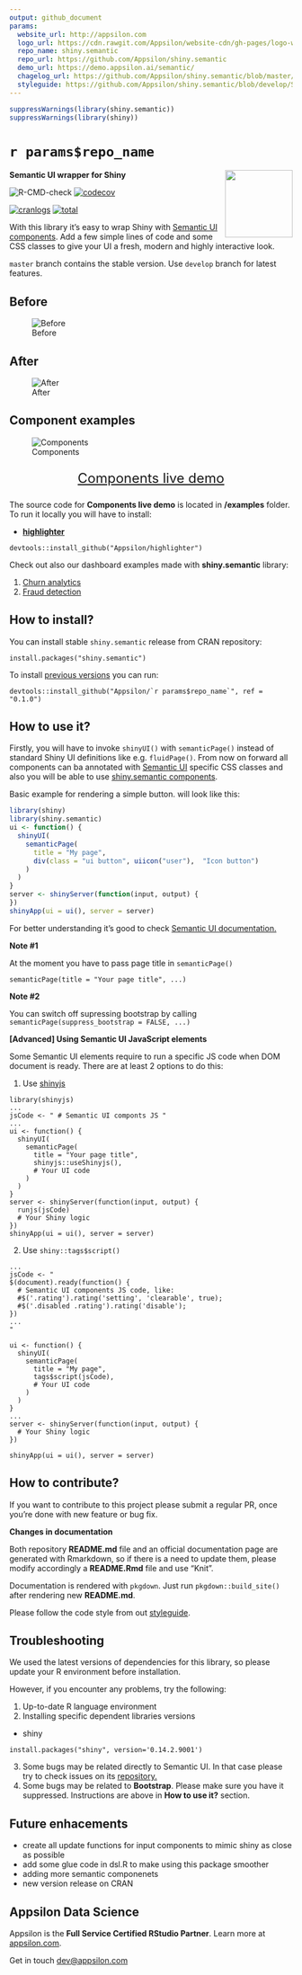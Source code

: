 ```yaml
---
output: github_document
params:
  website_url: http://appsilon.com
  logo_url: https://cdn.rawgit.com/Appsilon/website-cdn/gh-pages/logo-white.png
  repo_name: shiny.semantic
  repo_url: https://github.com/Appsilon/shiny.semantic
  demo_url: https://demo.appsilon.ai/semantic/
  chagelog_url: https://github.com/Appsilon/shiny.semantic/blob/master/CHANGELOG.md
  styleguide: https://github.com/Appsilon/shiny.semantic/blob/develop/STYLEGUIDE.md
---
```



```r
suppressWarnings(library(shiny.semantic))
suppressWarnings(library(shiny))
```


  `r params$repo_name`
===========

<img src="man/figures/hexsticker.png" align="right" alt="" width="120" />

**Semantic UI wrapper for Shiny**

<!-- badges: start -->
![R-CMD-check](https://github.com/Appsilon/shiny.semantic/workflows/R-CMD-check/badge.svg)
[![codecov](https://codecov.io/gh/Appsilon/shiny.semantic/branch/master/graph/badge.svg)](https://codecov.io/gh/Appsilon/shiny.semantic)

[![cranlogs](https://cranlogs.r-pkg.org/badges/shiny.semantic)](https://CRAN.R-project.org/package=shiny.semantic)
[![total](https://cranlogs.r-pkg.org/badges/grand-total/shiny.semantic)](https://CRAN.R-project.org/package=shiny.semantic)
<!-- badges: end -->


With this library it's easy to wrap Shiny with [Semantic UI components][semantic_repo_url]. Add a few simple lines of code and some CSS classes to give your UI a fresh, modern and highly interactive look.

`master` branch contains the stable version. Use `develop` branch for latest features.

<h2> Before </h2>

![Before](man/figures/ss_before.png)

<h2> After </h2>

![After](man/figures/ss_after.png)

Component examples
------------------

![Components](man/figures/semantic_components.png)

<p style="text-align: center; font-size: x-large;">
<a href="`r params$demo_url`">Components live demo</a>
</p>


The source code for **Components live demo** is located in **/examples** folder. To run it locally you will have to install:


* [**highlighter**](https://github.com/Appsilon/highlighter)
```
devtools::install_github("Appsilon/highlighter")
```

Check out also our dashboard examples made with **shiny.semantic** library:

1. [Churn analytics](https://demo.appsilon.ai/churn)
2. [Fraud detection](https://demo.appsilon.ai/frauds)


How to install?
---------------

You can install stable `shiny.semantic` release from CRAN repository:

```
install.packages("shiny.semantic")
```

To install [previous versions](`r params$changelog_url`) you can run:

```
devtools::install_github("Appsilon/`r params$repo_name`", ref = "0.1.0")
```

How to use it?
-------
  Firstly, you will have to invoke `shinyUI()` with `semanticPage()` instead of standard Shiny UI definitions like e.g. `fluidPage()`. From now on forward all components can ba annotated with [Semantic UI][semantic_website_url] specific CSS classes and also you will be able to use [shiny.semantic  components](`r params$demo_url`).

Basic example for rendering a simple button. will look like this:

```r
library(shiny)
library(shiny.semantic)
ui <- function() {
  shinyUI(
    semanticPage(
      title = "My page",
      div(class = "ui button", uiicon("user"),  "Icon button")
    )
  )
}
server <- shinyServer(function(input, output) {
})
shinyApp(ui = ui(), server = server)
```

For better understanding it's good to check [Semantic UI documentation.][semantic_website_url]

**Note #1**

At the moment you have to pass page title in `semanticPage()`
```
semanticPage(title = "Your page title", ...)
```
**Note #2**

You can switch off supressing bootstrap by calling `semanticPage(suppress_bootstrap = FALSE, ...)`


**[Advanced] Using Semantic UI JavaScript elements**

  Some Semantic UI elements require to run a specific JS code when DOM document is ready. There are at least 2 options to do this:

  1. Use [shinyjs][shinyjs_repo_url]

```
library(shinyjs)
...
jsCode <- " # Semantic UI componts JS "
...
ui <- function() {
  shinyUI(
    semanticPage(
      title = "Your page title",
      shinyjs::useShinyjs(),
      # Your UI code
    )
  )
}
server <- shinyServer(function(input, output) {
  runjs(jsCode)
  # Your Shiny logic
})
shinyApp(ui = ui(), server = server)
```
2. Use `shiny::tags$script()`

```
...
jsCode <- "
$(document).ready(function() {
  # Semantic UI components JS code, like:
  #$('.rating').rating('setting', 'clearable', true);
  #$('.disabled .rating').rating('disable');
})
...
"

ui <- function() {
  shinyUI(
    semanticPage(
      title = "My page",
      tags$script(jsCode),
      # Your UI code
    )
  )
}
...
server <- shinyServer(function(input, output) {
  # Your Shiny logic
})

shinyApp(ui = ui(), server = server)
```

How to contribute?  {.darkslide}
-----------------
If you want to contribute to this project please submit a regular PR, once you're done with new feature or bug fix.<br>

**Changes in documentation**

Both repository **README.md** file and an official documentation page are generated with Rmarkdown, so if there is a need to update them, please modify accordingly a **README.Rmd** file and use "Knit".

Documentation is rendered with `pkgdown`. Just run `pkgdown::build_site()` after rendering new **README.md**.

Please follow the code style from out [styleguide](`r params$styleguide`).

Troubleshooting
-----------------
We used the latest versions of dependencies for this library, so please update your R environment before installation.

However, if you encounter any problems, try the following:

1. Up-to-date R language environment
2. Installing specific dependent libraries versions
* shiny
```
install.packages("shiny", version='0.14.2.9001')
```
3. Some bugs may be related directly to Semantic UI. In that case please try to check issues on its [repository.][semantic_repo_url]
4. Some bugs may be related to **Bootstrap**. Please make sure you have it suppressed. Instructions are above in **How to use it?** section.


Future enhacements
------------------
* create all update functions for input components to mimic shiny as close as possible
* add some glue code in dsl.R to make using this package smoother
* adding more semantic componenets
* new version release on CRAN 

Appsilon Data Science
------------------

Appsilon is the **Full Service Certified RStudio Partner**. Learn more at [appsilon.com](https://appsilon.com).

Get in touch [dev@appsilon.com](dev@appsilon.com)

[semantic_website_url]: http://semantic-ui.com/introduction/getting-started.html
[semantic_repo_url]: https://github.com/Semantic-Org/Semantic-UI
[shinyjs_repo_url]: https://github.com/daattali/shinyjs
